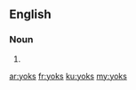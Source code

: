 ==English==

===Noun===
{{head|en|noun plural form}}

# {{plural of|yok|lang=en}}

[[ar:yoks]]
[[fr:yoks]]
[[ku:yoks]]
[[my:yoks]]
